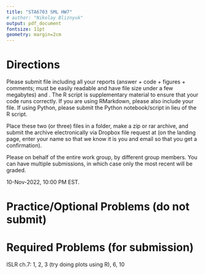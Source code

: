 ```yaml
---
title: "STA6703 SML HW7"
# author: "Nikolay Bliznyuk"
output: pdf_document
fontsize: 11pt
geometry: margin=2cm
---
```


# Directions

Please submit \textbf{ONE PDF} file including all your reports (answer + code + figures + comments; must be easily readable and have file size under a few megabytes) and \textbf{ONE R code script}. The R script is supplementary material to ensure that your code runs correctly. If you are using RMarkdown, please also include your \texttt{.Rmd} file. If using Python, please submit the Python notebook/script in lieu of the R script.

Place these two (or three) files in a folder, make a zip or rar archive, and submit the archive electronically via Dropbox file request  at \texttt{\url{tinyurl.com/nbliznyuk-submit-files}}
(on the landing page, enter your name so that we know it is you and email so that you get a confirmation).

Please \textbf{submit only ONE solution} on behalf of the entire work group, \textbf{NOT separate/individual solutions} by different group members. You can have multiple submissions, in which case only the most recent will be graded.


\textbf{Deadline:} 10-Nov-2022, 10:00 PM EST. 

# Practice/Optional Problems (do not submit)


\begin{enumerate}

\item  Complete  the R tutorial for the ISLR chapter 7.
You may find the Youtube videos by Trevor Hastie helpful; for links, see file \texttt{!\_youtube\_lab\_links.txt} in the subfolder \texttt{"[2].code/islr\_labs/"}

\item ISLR ch.7: 9, 10 

\item Play with the gam function in the mgcv library; (this is highly optional for this course, and won't be tested on a quiz, but may be very helpful for your own research work) 

\end{enumerate}


<!-- #  Required Problems (for submission) -->
<!-- ISLR ch. 3: 4,10 -->


\bigskip

# Required Problems (for submission)

ISLR ch.7: 1, 2, 3 (try doing plots using R), 6, 10
